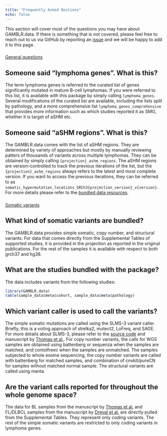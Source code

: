 ```yaml
---
title: "Frequently Asked Qestions"
echo: false
---
```


This section will cover most of the questions you may have about GAMBLR.data. If
there is something that is not covered, please feel free to reach out to us via
GitHub by reporting an [issue](https://github.com/morinlab/GAMBLR.data/issues/new)
and we will be happy to add it to this page.

###


<div class="d-grid gap-2"><a class="btn btn-lg btn-primary" data-bs-toggle="collapse" href="#General" role="button" aria-expanded="false" aria-controls="General">General questions</a></div>

::: {#General .collapse .multi-collapse}

## Someone said "lymphoma genes". What is this?

The term lymphoma genes is referred to the curated list of genes significantly
mutated in mature B-cell lymphomas. If you were referred to this list, it is
available with this package by simply calling `lymphoma_genes`.
Several modifications of the curated list are available, including the lists
split by pathology, and a more comprehensive list `lymphoma_genes_comprehensive`
that provides more information such as which studies reported it as SMG,
whether it is target of aSHM etc.

## Someone said "aSHM regions". What is this?

The GAMBLR.data comes with the list of aSHM regions. They are determined by
variety of approaches but mostly by manually reviewing patters of thousands of
variants across multiple lymphomas. They can be obtained by simply calling
`{projection}_ashm_regions`.
The aSHM regions are version-controlled to track the previous iterations of the
list, but the `{projection}_ashm_regions` always refers to the latest and most
complete version. If you want to access the previous iterations, they can be
referred to as `somatic_hypermutation_locations_GRCh3{projection_version}_v{version}`.
For more details please refer to the [bundled data resources](./resources/bundled_data.html).

:::

###

<div class="d-grid gap-2"><a class="btn btn-lg btn-primary" data-bs-toggle="collapse" href="#SomaticVariants" role="button" aria-expanded="false" aria-controls="SomaticVariants">Somatic variants</a></div>

###

::: {#SomaticVariants .collapse .multi-collapse}

## What kind of somatic variants are bundled?

The GAMBLR.data provides simple somatic, copy number, and structural variants.
For data that comes directly from the Supplemental Tables of supported studies,
it is provided in the projection as reported in the original publications. For
the rest of the samples it is available with respect to both grch37 and hg38.

## What are the studies bundled with the package?

The data includes variants from the following studies:
```r
library(GAMBLR.data)
table(sample_data$meta$cohort, sample_data$meta$pathology)
```

## Which variant caller is used to call the variants?

The simple somatic mutations are called using the SLMS-3 variant caller. Briefly,
this is a voting approach of strelka2, mutect2, LoFreq, and SAGE. For more
details about SLMS-3, please refer to the [source code](https://github.com/LCR-BCCRC/lcr-modules/tree/master/modules/slms_3) and manuscript by [Thomas et al.](https://doi.org/10.1182/blood.2022016534).
For copy number variants, the calls for WGS samples are obtained using
battenberg or sequenza when the samples are matched, and contolfreec when the
samples are unmatched. The samples subjected to whole exome sequencing, the
copy number variants are called with battenberg for matched samples, and
combination of cnvkit/pureCN for samples without matched normal sample.
The structural variants are called using manta.

## Are the variant calls reported for throughout the whole genome space?

The data for BL samples from the manuscript by [Thomas et al.](https://doi.org/10.1182/blood.2022016534) and FL/DLBCL samples from the manuscript by [Dreval et al.](https://doi.org/10.1182/blood.2022018719) are directly pulled from the Supplemental Tables. They
represent only coding variants.
The rest of the simple somatic variants are restricted to only coding variants
in lymphoma genes.

:::

###
